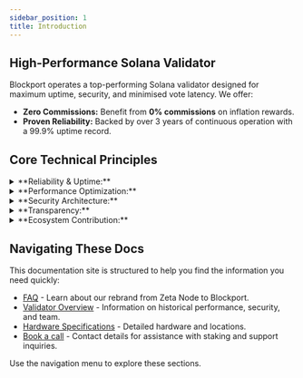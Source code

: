 ```yaml
---
sidebar_position: 1
title: Introduction
---
```


## High-Performance Solana Validator

Blockport operates a top-performing Solana validator designed for maximum uptime, security, and minimised vote latency. We offer:

* **Zero Commissions:** Benefit from **0% commissions** on inflation rewards.
* **Proven Reliability:** Backed by over 3 years of continuous operation with a 99.9% uptime record.

## Core Technical Principles
<details>
<summary>**Reliability & Uptime:**</summary> 
We prioritize operational stability through redundant infrastructure across multiple continents, proactive monitoring (automated and manual), and rigorous incident response protocols. Our 3+ year track record reflects this commitment.
</details>
<details>
<summary>**Performance Optimization:**</summary> 
Our validators utilize carefully selected hardware (including AMD Ryzen Threadripper Pro CPUs and high-speed NVMe drives) and optimized configurations specifically tailored to meet Solana's demanding performance requirements, maximizing yield potential.
</details>
<details>
<summary>**Security Architecture:**</summary> 
Security is paramount. We employ hardware security modules (HSMs) for key management, mandatory multi-factor authentication (MFA) for system access, and adhere to industry best practices to safeguard operations and delegated assets.
</details>
<details>
<summary>**Transparency:**</summary> 
We believe in clear communication and predictable operations. Our public commission structure (0% inflation / 8% MEV) is stable – we have never raised public fees since inception.
</details>
<details>
<summary>**Ecosystem Contribution:**</summary> 
We actively support Solana's health and decentralization through participation in Solana's official delegation program and by operating a dedicated testnet validator.
</details>

## Navigating These Docs

This documentation site is structured to help you find the information you need quickly:

* [FAQ](https://docs.blockport.xyz/docs/faq) - Learn about our rebrand from Zeta Node to Blockport. 
* [Validator Overview](https://docs.blockport.xyz/docs/overview) - Information on historical performance, security, and team.
* [Hardware Specifications](https://docs.blockport.xyz/docs/hardware) - Detailed hardware and locations.
* [Book a call](https://docs.blockport.xyz/docs/Contact) - Contact details for assistance with staking and support inquiries.

Use the navigation menu to explore these sections.